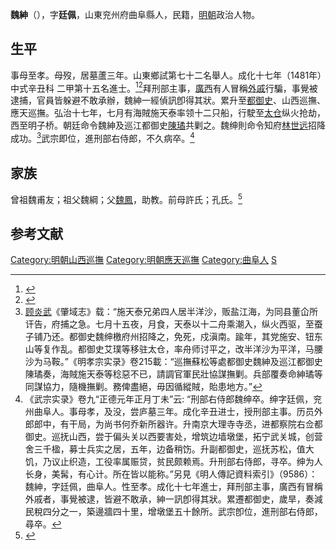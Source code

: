 {{明清人物信息框
| 姓名 = 魏紳
| 原名 =
| 圖片名稱= 
| 圖片大小 =
| 圖片說明 = 
| 最高職務 =
| 國家 = 大明 
| 爵位 =
| 籍貫 = 山東兖州府曲阜縣
| 族裔 = 
| 字號 = 
| 諡號 =
| 出生日期 = 生年不詳
| 出生地點 = <!---山東兖州府曲阜縣--->
| 逝世日期 = 1506年
| 逝世地點 =
| 墓葬 =
| 配偶 = 
| 親屬 = 
| 出身 =
* 成化十七年辛丑科進士出身
| 經歷 =
| 著作 =  
}}
'''魏紳'''（{{bd|？||1506年|catIdx=}}），字'''廷佩'''，山東兖州府曲阜縣人，民籍，[[明朝|明朝]]政治人物。

== 生平 ==
事母至孝。母歿，居墓蘆三年。山東鄉試第七十二名舉人。成化十七年（1481年）中式辛丑科<!---會試第二十一名--->二甲第十五名進士。<ref>{{Cite book|title=《[[皇明贡举考|皇明贡举考]]》卷五|last=（明）[[张朝瑞|张朝瑞]]|first=|publisher=《续修四库全书》史部第828册|year=|isbn=|location=|pages=}}</ref><ref>{{Cite book|title=贡举志五种 上|last=鲁小俊，江俊伟著|first=|publisher=武汉：武汉大学出版社|year=2009|isbn=978-7-307-07043-1|location=|pages=254-256}}</ref>拜刑部主事，[[廣西|廣西]]有人冒稱[[外戚|外戚]]行騙，事覺被逮捕，官員皆躲避不敢承辦，魏紳一經偵訊卽得其狀。累升至[[都御史|都御史]]、山西巡撫、應天巡撫。弘治十七年，七月有海賊施天泰率领十二只船，行駛至[[太仓|太仓]]纵火抢劫，西至明子桥。朝廷命令魏紳及巡江都御史[[陳璚|陳璚]]共剿之。魏绅則命令知府[[林世远|林世远]]招降成功。<ref>[[顾炎武|顾炎武]]《肇域志》载：“施天泰兄弟四人居半洋沙，贩盐江海，为同县董仚所讦告，府捕之急。七月十五夜，月食，天泰以十二舟乘潮入，纵火西驱，至蚕子铺乃还。都御史魏绅檄府州招降之，免死，戍滇南。踰年，其党施安、钮东山等复作乱。都御史艾璞等移驻太仓，率舟师讨平之，改半洋沙为平洋，马腰沙为马鞍。”《明孝宗实录》卷215載：“巡撫蘇松等處都御史魏紳及巡江都御史陳璚奏，海賊施天泰等稔惡不已，請調官軍民壯協謀撫剿。兵部覆奏命紳璚等同謀協力，隨機撫剿。務俾盡絕，毋因循縱賊，貽患地方。”</ref>武宗即位，進刑部右侍郎，不久病卒。<ref>《武宗实录》卷九“正德元年正月丁未”云: “刑部右侍郎魏绅卒。绅字廷佩，兖州曲阜人。事母孝，及没，尝庐墓三年。成化辛丑进士，授刑部主事。历员外郎郎中，有干局，为尚书何乔新所器许。升南京大理寺寺丞，进都察院右佥都御史。巡抚山西，尝于偏头关以西要害处，增筑边墙墩堡，拓宁武关城，创营舍三千楹，募士兵实之居，五年，边备稍饬。升副都御史，巡抚苏松，值大饥，乃议止织造，工役率属赈贷，贫民颇赖焉。升刑部右侍郎，寻卒。绅为人长身，美髯，有心计。所在皆以能称。”另見《明人傳記資料索引》（9586）：魏紳，字廷佩，曲阜人。性至孝。成化十七年進士，拜刑部主事，廣西有冒稱外戚者，事覺被逮，皆避不敢承，紳一訊卽得其狀。累遷都御史，歲旱，奏減民稅四分之一，築邊牆四十里，增墩堡五十餘所。武宗卽位，進刑部右侍郎，尋卒。</ref>

== 家族 ==
曾祖魏甫友；祖父魏綱；父[[魏鳳|魏鳳]]，助教。前母許氏；孔氏。<ref>{{Cite book|title=天一阁藏明代科举录选刊 登科录 点校本|last=龚延明主编|first=|publisher=宁波出版社|year=2016|isbn=978-7-5526-2320-8|location=宁波|pages=|quote=《天一閣藏明代科舉錄選刊.登科錄》之《成化十七年進士登科錄》}}</ref>

==参考文献==
{{reflist}}

{{成化十七年辛丑科殿試金榜}}
{{DEFAULTSORT:Wei魏}}
[[Category:明朝山西巡撫|Category:明朝山西巡撫]]
[[Category:明朝應天巡撫|Category:明朝應天巡撫]]
[[Category:曲阜人|Category:曲阜人]]
[[Category:魏姓|S]]